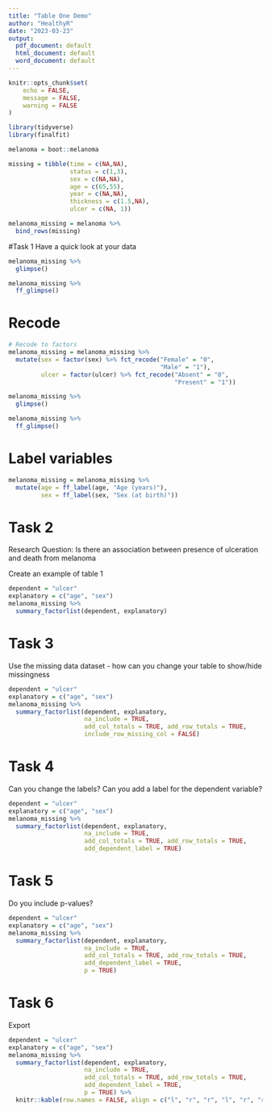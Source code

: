 ```yaml
---
title: "Table One Demo"
author: "HealthyR"
date: "2023-03-23"
output:
  pdf_document: default
  html_document: default
  word_document: default
---
```


```r
knitr::opts_chunk$set(
	echo = FALSE,
	message = FALSE,
	warning = FALSE
)
```

```r
library(tidyverse)
library(finalfit)
```

```r
melanoma = boot::melanoma

missing = tibble(time = c(NA,NA),
                 status = c(1,3),
                 sex = c(NA,NA),
                 age = c(65,55),
                 year = c(NA,NA),
                 thickness = c(1.5,NA),
                 ulcer = c(NA, 1))

melanoma_missing = melanoma %>% 
  bind_rows(missing)
```


#Task 1 
Have a quick look at your data 

```r
melanoma_missing %>% 
  glimpse()

melanoma_missing %>% 
  ff_glimpse()
```

# Recode
```r
# Recode to factors
melanoma_missing = melanoma_missing %>% 
  mutate(sex = factor(sex) %>% fct_recode("Female" = "0",
                                          "Male" = "1"),
         ulcer = factor(ulcer) %>% fct_recode("Absent" = "0",
                                              "Present" = "1"))

melanoma_missing %>% 
  glimpse()

melanoma_missing %>% 
  ff_glimpse()
```

# Label variables
```r
melanoma_missing = melanoma_missing %>% 
  mutate(age = ff_label(age, "Age (years)"),
         sex = ff_label(sex, "Sex (at birth)"))
```


# Task 2
Research Question: Is there an association between presence of ulceration and death from melanoma 

Create an example of table 1

```r
dependent = "ulcer"
explanatory = c("age", "sex")
melanoma_missing %>% 
  summary_factorlist(dependent, explanatory)
```

# Task 3
Use the missing data dataset - how can you change your table to show/hide missingness

```r
dependent = "ulcer"
explanatory = c("age", "sex")
melanoma_missing %>% 
  summary_factorlist(dependent, explanatory, 
                     na_include = TRUE,
                     add_col_totals = TRUE, add_row_totals = TRUE,
                     include_row_missing_col = FALSE)
```

# Task 4
Can you change the labels? Can you add a label for the dependent variable?

```r
dependent = "ulcer"
explanatory = c("age", "sex")
melanoma_missing %>% 
  summary_factorlist(dependent, explanatory, 
                     na_include = TRUE, 
                     add_col_totals = TRUE, add_row_totals = TRUE,
                     add_dependent_label = TRUE)
```

# Task 5
Do you include p-values?

```r
dependent = "ulcer"
explanatory = c("age", "sex")
melanoma_missing %>% 
  summary_factorlist(dependent, explanatory, 
                     na_include = TRUE, 
                     add_col_totals = TRUE, add_row_totals = TRUE,
                     add_dependent_label = TRUE,
                     p = TRUE)
```

# Task 6

Export

```r
dependent = "ulcer"
explanatory = c("age", "sex")
melanoma_missing %>% 
  summary_factorlist(dependent, explanatory, 
                     na_include = TRUE, 
                     add_col_totals = TRUE, add_row_totals = TRUE,
                     add_dependent_label = TRUE,
                     p = TRUE) %>% 
  knitr::kable(row.names = FALSE, align = c("l", "r", "r", "l", "r", "r", "r", "r"))
```
